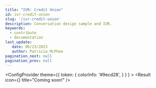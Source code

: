 ```yaml
---
title: "IVR: Credit Union"
id: ivr-credit-union
slug: '/ivr-credit-union'
description: Conversation design sample and IVR.
keywords:
  - contribute
  - documentation
last_update: 
   date: 06/23/2023
   author: Patricia McPhee
pagination_next: null
pagination_prev: null
---
```



<ConfigProvider
            theme={{
              token: {
                  colorInfo: '#9ecd28',
                }
              }
            }
          >
            <Result
              icon={<SmileOutlined />}
              title="Coming soon!"
            />
</ConfigProvider>